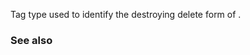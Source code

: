{{cpp/title|destroying_delete_t|destroying_delete}}
{{cpp/memory/new/navbar}}
{{dcl begin}}
{{dcl header|new}}
{{dcl|since=c++20|num=1|1=
struct destroying_delete_t { explicit destroying_delete_t() = default; };
}}
{{dcl|since=c++20|num=2|1=
inline constexpr destroying_delete_t destroying_delete{};
}}
{{dcl end}}

Tag type used to identify the destroying delete form of {{lc|operator delete}}.

===See also===
{{dsc begin}}
{{dsc inc|cpp/memory/new/dsc operator delete}}
{{dsc end}}

{{langlinks|es|ja|ru|zh}}